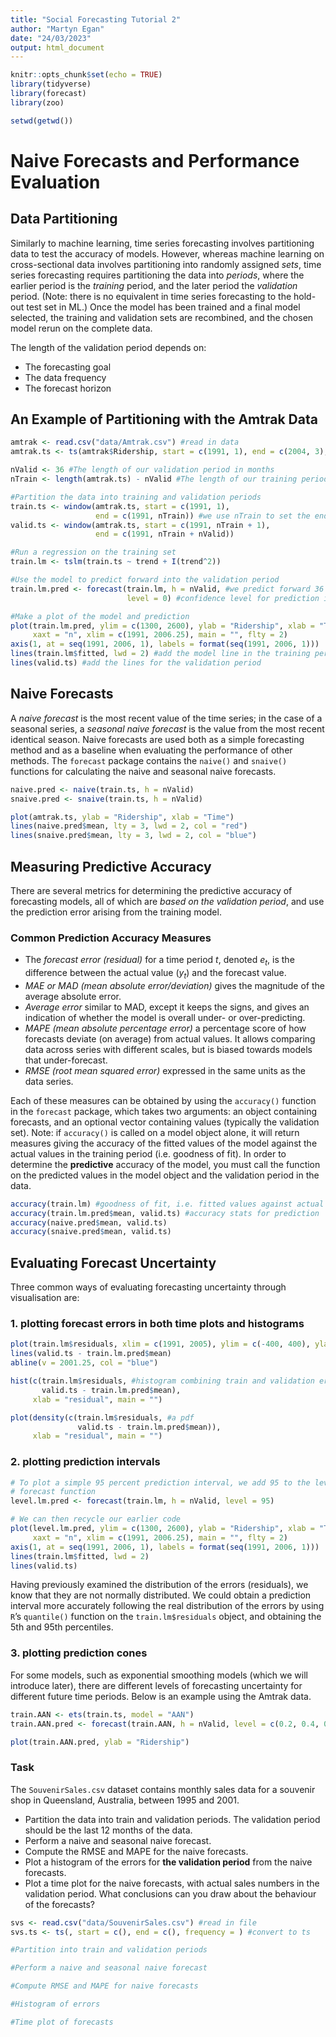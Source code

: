 ```yaml
---
title: "Social Forecasting Tutorial 2"
author: "Martyn Egan"
date: "24/03/2023"
output: html_document
---
```


```r
knitr::opts_chunk$set(echo = TRUE)
library(tidyverse)
library(forecast)
library(zoo)

setwd(getwd())
```

# Naive Forecasts and Performance Evaluation

## Data Partitioning

Similarly to machine learning, time series forecasting involves partitioning data to test the accuracy of models. However, whereas machine learning on cross-sectional data involves partitioning into randomly assigned *sets*, time series forecasting requires partitioning the data into *periods*, where the earlier period is the *training* period, and the later period the *validation* period. (Note: there is no equivalent in time series forecasting to the hold-out test set in ML.) Once the model has been trained and a final model selected, the training and validation sets are recombined, and the chosen model rerun on the complete data. 

The length of the validation period depends on:

- The forecasting goal
- The data frequency
- The forecast horizon

## An Example of Partitioning with the Amtrak Data

```r
amtrak <- read.csv("data/Amtrak.csv") #read in data
amtrak.ts <- ts(amtrak$Ridership, start = c(1991, 1), end = c(2004, 3), frequency = 12)

nValid <- 36 #The length of our validation period in months
nTrain <- length(amtrak.ts) - nValid #The length of our training period

#Partition the data into training and validation periods
train.ts <- window(amtrak.ts, start = c(1991, 1),
                   end = c(1991, nTrain)) #we use nTrain to set the end of the window
valid.ts <- window(amtrak.ts, start = c(1991, nTrain + 1),
                   end = c(1991, nTrain + nValid))

#Run a regression on the training set
train.lm <- tslm(train.ts ~ trend + I(trend^2))

#Use the model to predict forward into the validation period
train.lm.pred <- forecast(train.lm, h = nValid, #we predict forward 36 periods
                          level = 0) #confidence level for prediction intervals

#Make a plot of the model and prediction
plot(train.lm.pred, ylim = c(1300, 2600), ylab = "Ridership", xlab = "Time", bty = "l",
     xaxt = "n", xlim = c(1991, 2006.25), main = "", flty = 2)
axis(1, at = seq(1991, 2006, 1), labels = format(seq(1991, 2006, 1)))
lines(train.lm$fitted, lwd = 2) #add the model line in the training period
lines(valid.ts) #add the lines for the validation period
```

## Naive Forecasts

A *naive forecast* is the most recent value of the time series; in the case of a seasonal series, a *seasonal naive forecast* is the value from the most recent identical season. Naive forecasts are used both as a simple forecasting method and as a baseline when evaluating the performance of other methods. The `forecast` package contains the `naive()` and `snaive()` functions for calculating the naive and seasonal naive forecasts.

```r
naive.pred <- naive(train.ts, h = nValid)
snaive.pred <- snaive(train.ts, h = nValid)

plot(amtrak.ts, ylab = "Ridership", xlab = "Time")
lines(naive.pred$mean, lty = 3, lwd = 2, col = "red")
lines(snaive.pred$mean, lty = 3, lwd = 2, col = "blue")
```

## Measuring Predictive Accuracy

There are several metrics for determining the predictive accuracy of forecasting models, all of which are *based on the validation period*, and use the prediction error arising from the training model. 

### Common Prediction Accuracy Measures

- The *forecast error (residual)* for a time period *t*, denoted *e~t~*, is the difference between the actual value (*y~t~*) and the forecast value.
- *MAE or MAD (mean absolute error/deviation)* gives the magnitude of the average absolute error.
- *Average error* similar to MAD, except it keeps the signs, and gives an indication of whether the model is overall under- or over-predicting.
- *MAPE (mean absolute percentage error)* a percentage score of how forecasts deviate (on average) from actual values. It allows comparing data across series with different scales, but is biased towards models that under-forecast.
- *RMSE (root mean squared error)* expressed in the same units as the data series.

Each of these measures can be obtained by using the `accuracy()` function in the `forecast` package, which takes two arguments: an object containing forecasts, and an optional vector containing values (typically the validation set). Note: if `accuracy()` is called on a model object alone, it will return measures giving the accuracy of the fitted values of the model against the actual values in the training period (i.e. goodness of fit). In order to determine the **predictive** accuracy of the model, you must call the function on the predicted values in the model object and the validation period in the data.

```r
accuracy(train.lm) #goodness of fit, i.e. fitted values against actual values
accuracy(train.lm.pred$mean, valid.ts) #accuracy stats for prediction
accuracy(naive.pred$mean, valid.ts) 
accuracy(snaive.pred$mean, valid.ts)
```

## Evaluating Forecast Uncertainty

Three common ways of evaluating forecasting uncertainty through visualisation are: 

### 1. plotting forecast errors in both time plots and histograms

```r
plot(train.lm$residuals, xlim = c(1991, 2005), ylim = c(-400, 400), ylab = "residual")
lines(valid.ts - train.lm.pred$mean)
abline(v = 2001.25, col = "blue")

hist(c(train.lm$residuals, #histogram combining train and validation errors
       valid.ts - train.lm.pred$mean),
     xlab = "residual", main = "")

plot(density(c(train.lm$residuals, #a pdf
               valid.ts - train.lm.pred$mean)),
     xlab = "residual", main = "")
```

### 2. plotting prediction intervals

```r
# To plot a simple 95 percent prediction interval, we add 95 to the level argument in the 
# forecast function
level.lm.pred <- forecast(train.lm, h = nValid, level = 95)

# We can then recycle our earlier code
plot(level.lm.pred, ylim = c(1300, 2600), ylab = "Ridership", xlab = "Time", bty = "l",
     xaxt = "n", xlim = c(1991, 2006.25), main = "", flty = 2)
axis(1, at = seq(1991, 2006, 1), labels = format(seq(1991, 2006, 1)))
lines(train.lm$fitted, lwd = 2)
lines(valid.ts)
```

Having previously examined the distribution of the errors (residuals), we know that they are not normally distributed. We could obtain a prediction interval more accurately following the real distribution of the errors by using `R`'s `quantile()` function on the `train.lm$residuals` object, and obtaining the 5th and 95th percentiles.

### 3. plotting prediction cones 

For some models, such as exponential smoothing models (which we will introduce later), there are different levels of forecasting uncertainty for different future time periods. Below is an example using the Amtrak data. 

```r
train.AAN <- ets(train.ts, model = "AAN")
train.AAN.pred <- forecast(train.AAN, h = nValid, level = c(0.2, 0.4, 0.6, 0.8))

plot(train.AAN.pred, ylab = "Ridership")
```

### Task

The `SouvenirSales.csv` dataset contains monthly sales data for a souvenir shop in Queensland, Australia, between 1995 and 2001.

- Partition the data into train and validation periods. The validation period should be the last 12 months of the data.
- Perform a naive and seasonal naive forecast.
- Compute the RMSE and MAPE for the naive forecasts.
- Plot a histogram of the errors for **the validation period** from the naive forecasts.
- Plot a time plot for the naive forecasts, with actual sales numbers in the validation period. What conclusions can you draw about the behaviour of the forecasts?

```r
svs <- read.csv("data/SouvenirSales.csv") #read in file
svs.ts <- ts(, start = c(), end = c(), frequency = ) #convert to ts

#Partition into train and validation periods

#Perform a naive and seasonal naive forecast

#Compute RMSE and MAPE for naive forecasts

#Histogram of errors

#Time plot of forecasts
```